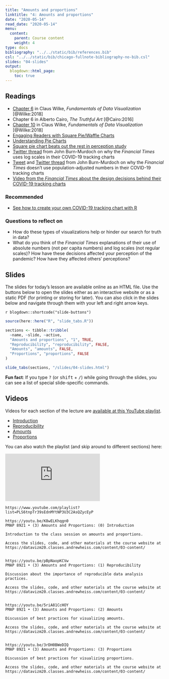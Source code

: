 ```yaml
---
title: "Amounts and proportions"
linktitle: "4: Amounts and proportions"
date: "2020-05-14"
read_date: "2020-05-14"
menu:
  content:
    parent: Course content
    weight: 4
type: docs
bibliography: "../../static/bib/references.bib"
csl: "../../static/bib/chicago-fullnote-bibliography-no-bib.csl"
slides: "04-slides"
output:
  blogdown::html_page:
    toc: true
---
```


## Readings

- <i class="fas fa-book"></i> [Chapter 6](https://serialmentor.com/dataviz/visualizing-amounts.html) in Claus Wilke, *Fundamentals of Data Visualization* [@Wilke:2018]
- <i class="fas fa-book"></i> Chapter 6 in Alberto Cairo, *The Truthful Art* [@Cairo:2016]
- <i class="fas fa-book"></i> [Chapter 10](https://serialmentor.com/dataviz/visualizing-proportions.html) in Claus Wilke, *Fundamentals of Data Visualization* [@Wilke:2018]
- <i class="fas fa-external-link-square-alt"></i> [Engaging Readers with Square Pie/Waffle Charts](https://eagereyes.org/blog/2008/engaging-readers-with-square-pie-waffle-charts)
- <i class="fas fa-external-link-square-alt"></i> [Understanding Pie Charts](https://eagereyes.org/techniques/pie-charts)
- <i class="fas fa-external-link-square-alt"></i> [Square pie chart beats out the rest in perception study](https://flowingdata.com/2016/07/15/square-pie-chart-beats-out-the-rest-in-perception-study/)
- <i class="fab fa-twitter"></i> [Twitter thread](https://twitter.com/janinegibson/status/1244519429825802240) from John Burn-Murdoch on why the *Financial Times* uses log scales in their COVID-19 tracking charts
- <i class="fab fa-twitter"></i> [Tweet](https://twitter.com/jburnmurdoch/status/1238914490772701185) and [Twitter thread](https://twitter.com/jburnmurdoch/status/1242904596856614912) from John Burn-Murdoch on why the *Financial Times* doesn't use population-adjusted numbers in their COVID-19 tracking charts
- <i class="fab fa-twitter"></i> [Video from the *Financial Times* about the design decisions behind their COVID-19 tracking charts](https://twitter.com/janinegibson/status/1244519429825802240)

### Recommended

- <i class="fas fa-external-link-square-alt"></i> [See how to create your own COVID-19 tracking chart with R](https://robjhyndman.com/hyndsight/logratios-covid19/)

### Questions to reflect on

- How do these types of visualizations help or hinder our search for truth in data?
- What do you think of the *Financial Times* explanations of their use of absolute numbers (not per capita numbers) and log scales (not regular scales)? How have these decisions affected your perception of the pandemic? How have they affected others' perceptions?


## Slides

The slides for today's lesson are available online as an HTML file. Use the buttons below to open the slides either as an interactive website or as a static PDF (for printing or storing for later). You can also click in the slides below and navigate through them with your left and right arrow keys.

`r blogdown::shortcode("slide-buttons")`

```r
source(here::here("R", "slide_tabs.R"))

sections <- tibble::tribble(
  ~name, ~slide, ~active,
  "Amounts and proportions", "1", TRUE,
  "Reproducibility", "reproducibility", FALSE,
  "Amounts", "amounts", FALSE,
  "Proportions", "proportions", FALSE
)

slide_tabs(sections, "/slides/04-slides.html")
```

:::fyi
**Fun fact**: If you type <kbd>?</kbd> (or <kbd>shift</kbd> + <kbd>/</kbd>) while going through the slides, you can see a list of special slide-specific commands.
:::


## Videos

Videos for each section of the lecture are [available at this YouTube playlist](https://www.youtube.com/playlist?list=PLS6tnpTr39sEdnMYtNP3U3C2AsQZycEyP).

- [Introduction](https://www.youtube.com/watch?v=K8wELKhqgn0&list=PLS6tnpTr39sEdnMYtNP3U3C2AsQZycEyP)
- [Reproducibility](https://www.youtube.com/watch?v=pBpNaopKCVw&list=PLS6tnpTr39sEdnMYtNP3U3C2AsQZycEyP&)
- [Amounts](https://www.youtube.com/watch?v=5riA81CcHOY&list=PLS6tnpTr39sEdnMYtNP3U3C2AsQZycEyP)
- [Proportions](https://www.youtube.com/watch?v=3rDH0BWeDIQ&list=PLS6tnpTr39sEdnMYtNP3U3C2AsQZycEyP)

You can also watch the playlist (and skip around to different sections) here:

<div class="embed-responsive embed-responsive-16by9">
<iframe class="embed-responsive-item" src="https://www.youtube.com/embed/videoseries?list=PLS6tnpTr39sEdnMYtNP3U3C2AsQZycEyP" frameborder="0" allow="accelerometer; autoplay; encrypted-media; gyroscope; picture-in-picture" allowfullscreen></iframe>
</div>


```example
https://www.youtube.com/playlist?list=PLS6tnpTr39sEdnMYtNP3U3C2AsQZycEyP

https://youtu.be/K8wELKhqgn0
PMAP 8921 • (3) Amounts and Proportions: (0) Introduction

Introduction to the class session on amounts and proportions.

Access the slides, code, and other materials at the course website at https://datavizm20.classes.andrewheiss.com/content/03-content/


https://youtu.be/pBpNaopKCVw
PMAP 8921 • (3) Amounts and Proportions: (1) Reproducibility

Discussion about the importance of reproducible data analysis practices.

Access the slides, code, and other materials at the course website at https://datavizm20.classes.andrewheiss.com/content/03-content/


https://youtu.be/5riA81CcHOY
PMAP 8921 • (3) Amounts and Proportions: (2) Amounts

Discussion of best practices for visualizing amounts.

Access the slides, code, and other materials at the course website at https://datavizm20.classes.andrewheiss.com/content/03-content/


https://youtu.be/3rDH0BWeDIQ
PMAP 8921 • (3) Amounts and Proportions: (3) Proportions

Discussion of best practices for visualizing proportions.

Access the slides, code, and other materials at the course website at https://datavizm20.classes.andrewheiss.com/content/03-content/
```
